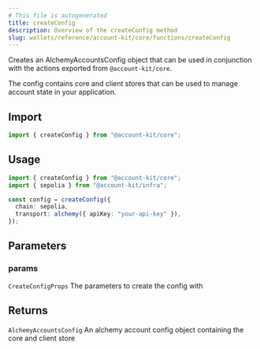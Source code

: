 ```yaml
---
# This file is autogenerated
title: createConfig
description: Overview of the createConfig method
slug: wallets/reference/account-kit/core/functions/createConfig
---
```


Creates an AlchemyAccountsConfig object that can be used in conjunction with
the actions exported from `@account-kit/core`.

The config contains core and client stores that can be used to manage account state
in your application.

## Import

```ts
import { createConfig } from "@account-kit/core";
```

## Usage

```ts
import { createConfig } from "@account-kit/core";
import { sepolia } from "@account-kit/infra";

const config = createConfig({
  chain: sepolia,
  transport: alchemy({ apiKey: "your-api-key" }),
});
```

## Parameters

### params

`CreateConfigProps`
The parameters to create the config with

## Returns

`AlchemyAccountsConfig`
An alchemy account config object containing the core and client store
